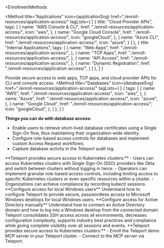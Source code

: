 
<EnrollmentMethods
>
<Method
title="Applications"
icon={applicationSvg}
href="./enroll-resources/application-access/"
tagLists={
  [
    {
      title: "Cloud Provider APIs", 
      tags: 
        [
          {
            name: "AWS Console & CLI",
            href: "./enroll-resources/application-access/",
            icon: "aws",
          },
          {
            name: "Google Cloud Console",
            href: "./enroll-resources/application-access/",
            icon: "googleCloud",
          },
          {
            name: "Azure CLI",
            href: "./enroll-resources/application-access/",
            icon: "azure",
          }
        ] 
    },
    {
      title: "Internal Applications", 
      tags: 
        [
          {
            name: "Web Apps",
            href: "./enroll-resources/application-access/",
          },
          {
            name: "TCP Apps",
            href: "./enroll-resources/application-access/",
          },
          {
            name: "API Access",
            href: "./enroll-resources/application-access/",
          },
          {
            name: "Dynamic Registration",
            href: "./enroll-resources/application-access/",
          }
        ] 
    },
  ]
}
>
Provide secure access to web apps, TCP apps, and cloud provider APIs for CLI and console access.
</Method>
<Method
title="Databases"
icon={databaseSvg}
href="./enroll-resources/application-access/"
tagLists={
  [
    {
      tags: 
        [
          {
            name: "AWS",
            href: "./enroll-resources/application-access/",
            icon: "aws",
          },
          {
            name: "Azure",
            href: "./enroll-resources/application-access/",
            icon: "azure",
          },
         {
            name: "Google Cloud",
            href: "./enroll-resources/application-access/",
            icon: "googleCloud",
          },
        ] 
    },
  ]
}
>
**Things you can do with database access:**
  - Enable users to retrieve short-lived database certificates using a Single Sign-On flow, thus maintaining their organization-wide identity.
  - Configure role-based access controls for databases and implement custom Access Request workflows.
  - Capture database activity in the Teleport audit log.
</Method>
<Method
title="Kubernetes Clusters"
icon={kubernetesClustersSvg}
href="./enroll-resources/application-access/"
>
**Teleport provides secure access to Kubernetes clusters:**
- Users can access Kubernetes clusters with Single Sign-On (SSO) providers like Okta and switch between clusters without logging in twice.
- Operators can implement granular role-based access controls, including limiting access to specific Kubernetes clusters or even specific resources within a cluster.
- Organizations can achieve compliance by recording kubectl sessions.
</Method>
<Method
title="Windows Desktop"
icon={windowsDesktopsSvg}
href="./enroll-resources/application-access/"
>
**Configure access for local Windows users**
Understand how to configure Teleport to provide secure, passwordless access to Microsoft Windows desktops for local Windows users.
**Configure access for Active Directory manually**
Understand how to connect an Active Directory domain and how to log into a Windows desktop from the connected domain.
</Method>
<Method
title="Linux Servers"
icon={linuxServersSvg}
href="./enroll-resources/application-access/"
tagLists={
  [
    {
      title: "Server Access Guides",
      tags: 
        [
          {
            name: "Agentless OpenSSH Integration",
            href: "./enroll-resources/application-access/",
          },
          {
            name: "Visual Studio Code",
            href: "./enroll-resources/application-access/",
          },
         {
            name: "JetBrains SFTP",
            href: "./enroll-resources/application-access/",
            icon: "jetbrains",
          },
        ] 
    },
  ]
}
>
Teleport consolidates SSH access across all environments, decreases configuration complexity, supports industry best practices and compliance while giving complete visibility over all sessions and events.
</Method>
<Method
title="MCP Servers"
icon={mcpAndAiSvg}
href="./enroll-resources/application-access/"
tagLists={
  [
    {
      title: "MCP Server Guides",
      tags: 
        [
          {
            name: "MCP Access with Stdio MCP Server",
            href: "./enroll-resources/application-access/",
          },
          {
            name: "Configure MCP clients",
            href: "./enroll-resources/application-access/",
          },
        ] 
    },
  ]
}
>
**Teleport provides secure access to Kubernetes clusters:**
- Enroll the Teleport demo MCP server in your Teleport cluster.
- Connect to the MCP server via Teleport.
</Method>
</EnrollmentMethods>
